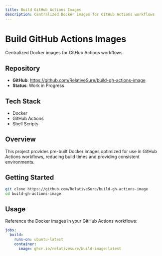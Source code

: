 ```yaml
---
title: Build GitHub Actions Images
description: Centralized Docker images for GitHub Actions workflows
---
```


# Build GitHub Actions Images

Centralized Docker images for GitHub Actions workflows.

## Repository

- **GitHub**: https://github.com/RelativeSure/build-gh-actions-image
- **Status**: Work in Progress

## Tech Stack

- Docker
- GitHub Actions
- Shell Scripts

## Overview

This project provides pre-built Docker images optimized for use in GitHub Actions workflows, reducing build times and providing consistent environments.

## Getting Started

```bash
git clone https://github.com/RelativeSure/build-gh-actions-image
cd build-gh-actions-image
```

## Usage

Reference the Docker images in your GitHub Actions workflows:

```yaml
jobs:
  build:
    runs-on: ubuntu-latest
    container:
      image: ghcr.io/relativesure/build-image:latest
```
